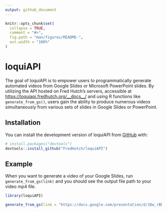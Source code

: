 ```yaml
---
output: github_document
---
```


<!-- README.md is generated from README.Rmd. Please edit that file -->

```r
knitr::opts_chunk$set(
  collapse = TRUE,
  comment = "#>",
  fig.path = "man/figures/README-",
  out.width = "100%"
)
```

# loquiAPI

<!-- badges: start -->
<!-- badges: end -->

The goal of loquiAPI is to empower users to programmatically generate automated videos from Google Slides or Microsoft PowerPoint slides. By utilizing the API hosted on Fred Hutch's servers, accessible at <https://loquiapi.fredhutch.org/__docs__/> and using R functions like `generate_from_gs()`, users gain the ability to produce numerous videos simultaneously from various sets of slides in Google Slides or PowerPoint.

## Installation

You can install the development version of loquiAPI from [GitHub](https://github.com/) with:

``` r
# install.packages("devtools")
devtools::install_github("FredHutch/loquiAPI")
```

## Example

When you want to generate a video of your Google Slides, run `generate_from_gs(link)` and you should see the output file path to your video mp4 file.

```r
library(loquiAPI)

generate_from_gs(link = "https://docs.google.com/presentation/d/1Dw_rBb1hySN_76xh9-x5J2dWF_das9BAUjQigf2fN-E/edit#slide=id.p")
```

